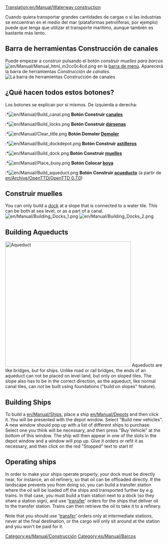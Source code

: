 [[Translation:en/Manual/Waterway construction]]
{{es/Traducción|en/Manual/Waterway construction}}
{{es/Manual/Tabla de contenido}}

Cuando quiera transportar grandes cantidades de cargas o si las industrias se encuentran en el medio del mar (plataformas petrolíferas, por ejemplo) puede que tenga que utilizar el transporte marítimo, aunque también es bastante más lento.

==Barra de herramientas Construcción de canales==
Puede empezar a construir pulsando el botón ''construir muelles para barcos'' [[File:en/Manual/Manual html m2cc0c4cd.png]] en la [[es/Manual/Interfaz del juego#la-barra-de-menu|barra de menú]]. Aparecerá la barra de herramientas ''Construcción de canales''.
[[File:es/Manual/Dock toolbar.png|center|frame|La barra de herramientas ''Construcción de canales'']]

==¿Qué hacen todos estos botones?==
Los botones se explican por sí mismos. De izquierda a derecha:
:*[[File:en/Manual/Build canal.png]] '''Botón Construir [[es/Manual/Muelles|canales]]'''
:*[[File:en/Manual/Build locks.png]] '''Botón Construir [[es/Manual/Muelles|dársenas]]'''
:*[[File:en/Manual/Clear title.png]] '''Botón Demoler [[es/Manual/Paisaje|Demoler]]'''
:*[[File:en/Manual/Build dockdepot.png]] '''Botón Construir [[es/Manual/Depósitos|astilleros]]'''
:*[[File:en/Manual/Build dock.png]] '''Botón Construir [[es/Manual/Muelles|muelles]]'''
:*[[File:en/Manual/Place buoy.png]] '''Botón Colocar [[es/Boyas|boya]]'''
:*[[File:en/Manual/Build aqueduct.png]] '''Botón Construir [[#construir-acueductos|acueducto]]''' (a partir de [[en/Archive/OpenTTD/OpenTTD 0.7.0]])

==Construir muelles==
{{es/Pendiente de traducción}}

You can only build a [[en/Manual/Water Transport Tiles|dock]] at a slope that is connected to a water tile. This can be both at sea level, or as a part of a canal.
[[File:en/Manual/Building Docks 1.png|left]] [[File:en/Manual/Building Docks 2.png]]

==Building Aqueducts==
[[File:en/Manual/Aqueduct.png|thumb|400px|Aqueduct]]
Aqueducts are like bridges, but for ships. Unlike road or rail bridges, the ends of an aqueduct can not be placed on level land, but only on sloped tiles. The slope also has to be in the correct direction, as the aqueduct, like normal canal tiles, can ''not'' be built using foundations ("build on slopes" feature).<br style="clear:both;">

==Building Ships==
To build a [[en/Manual/Ships]], place a ship [[en/Manual/Depots]] and then click it. You will be presented with the depot window. Select "Build new vehicles". A new window should pop up with a list of different ships to purchase. Select one you think will be necessary, and then press "Buy Vehicle" at the bottom of this window. The ship will then appear in one of the slots in the depot window and a window will pop up. Give it orders or refit it as necessary, and then click on the red "Stopped" text to start it!

==Operating ships==
In order to make your ships operate properly, your dock must be directly near, for instance, an oil refinery, so that oil can be offloaded directly. If the landscape prevents you from doing so, you can build a transfer station where the oil will be loaded off the ships and transported further by e.g. trains. In that case, you must build a train station next to a dock (so they share a station sign), and use '[[en/Manual/Orders#transfer|transfer]]' orders for the ships that deliver oil to the transfer station. Trains can then retrieve the oil to take it to a refinery.

Note that you should use '[[en/Manual/Orders#transfer|transfer]]' orders only at intermediate stations, never at the final destination, or the cargo will only sit around at the station and you won't be paid for it.
[[Category:es/Manual/Construcción]]
[[Category:es/Manual/Barcos]]
